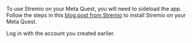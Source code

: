To use Stremio on your Meta Quest, you will need to sideload the app.
Follow the steps in this [blog post from Stremio](https://blog.stremio.com/how-to-install-stremio-on-meta-quest/) to install Stremio on your Meta Quest.

Log in with the account you created earlier.
